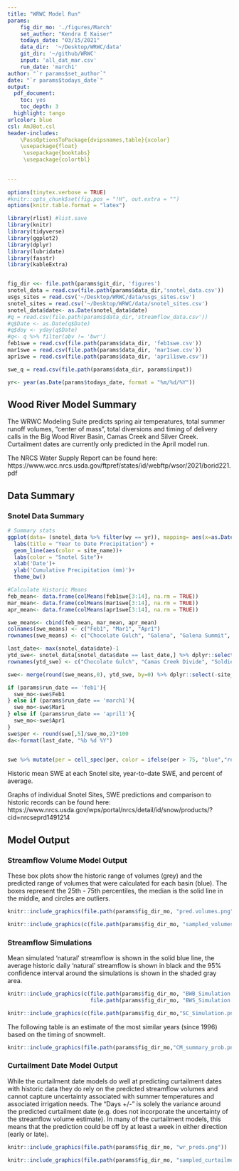 ```yaml
---
title: "WRWC Model Run"
params:
    fig_dir_mo: './figures/March'
    set_author: "Kendra E Kaiser"
    todays_date: "03/15/2021"
    data_dir:  '~/Desktop/WRWC/data'
    git_dir: '~/github/WRWC'
    input: 'all_dat_mar.csv'
    run_date: 'march1'
author: "`r params$set_author`"
date: "`r params$todays_date`"
output: 
  pdf_document:
    toc: yes
    toc_depth: 3
  highlight: tango
urlcolor: blue
csl: AmJBot.csl
header-includes:
    \PassOptionsToPackage{dvipsnames,table}{xcolor}
    \usepackage{float}
     \usepackage{booktabs}
     \usepackage{colortbl}
     
    
---
```

```r
options(tinytex.verbose = TRUE)
#knitr::opts_chunk$set(fig.pos = "!H", out.extra = "")
options(knitr.table.format = "latex")
```

```r

library(rlist) #list.save
library(knitr)
library(tidyverse)
library(ggplot2)
library(dplyr)
library(lubridate)
library(fasstr)
library(kableExtra)


fig_dir <<- file.path(params$git_dir, 'figures')
snotel_data = read.csv(file.path(params$data_dir,'snotel_data.csv'))
usgs_sites = read.csv('~/Desktop/WRWC/data/usgs_sites.csv')
snotel_sites = read.csv('~/Desktop/WRWC/data/snotel_sites.csv')
snotel_data$date<- as.Date(snotel_data$date)
#q = read.csv(file.path(params$data_dir,'streamflow_data.csv'))
#q$Date <- as.Date(q$Date)
#q$doy <- yday(q$Date)
#q<- q %>% filter(abv != 'bwr')
feb1swe = read.csv(file.path(params$data_dir, 'feb1swe.csv'))
mar1swe = read.csv(file.path(params$data_dir, 'mar1swe.csv'))
apr1swe = read.csv(file.path(params$data_dir, 'april1swe.csv'))

swe_q = read.csv(file.path(params$data_dir, params$input))

yr<- year(as.Date(params$todays_date, format = "%m/%d/%Y"))
```

## Wood River Model Summary

The WRWC Modeling Suite predicts spring air temperatures, total summer runoff volumes, "center of mass", total diversions and timing of delivery calls in the Big Wood River Basin, Camas Creek and Silver Creek. Curtailment dates are currently only predicted in the April model run.

The NRCS Water Supply Report can be found here: https://www.wcc.nrcs.usda.gov/ftpref/states/id/webftp/wsor/2021/borid221.pdf

## Data Summary

### Snotel Data Summary

``` r
# Summary stats
ggplot(data= (snotel_data %>% filter(wy == yr)), mapping= aes(x=as.Date(date), y=precipitation_cumulative))+
  labs(title = "Year to Date Precipitation") +
  geom_line(aes(color = site_name))+
  labs(color = "Snotel Site")+
  xlab('Date')+
  ylab('Cumulative Precipitation (mm)')+
  theme_bw()

#Calculate Historic Means
feb_mean<- data.frame(colMeans(feb1swe[3:14], na.rm = TRUE))
mar_mean<- data.frame(colMeans(mar1swe[3:14], na.rm = TRUE))
apr_mean<- data.frame(colMeans(apr1swe[3:14], na.rm = TRUE))

swe_means<- cbind(feb_mean, mar_mean, apr_mean)
colnames(swe_means) <- c("Feb1", "Mar1", "Apr1")
rownames(swe_means) <- c("Chocolate Gulch", "Galena", "Galena Summit", "Hyndman Creek", "Lost-Wood Divide", "Dollarhide Summit", "Camas Creek Divide", "Soldier R.S.", "Garfield R.S.", "Swede Peak", "Stickney Mill", "Bear Canyon")

last_date<- max(snotel_data$date)-1
ytd_swe<- snotel_data[snotel_data$date == last_date,] %>% dplyr::select(c(site_name, snow_water_equivalent))
rownames(ytd_swe) <- c("Chocolate Gulch", "Camas Creek Divide", "Soldier R.S.", "Bear Canyon", "Dollarhide Summit", "Galena", "Garfield R.S.", "Hyndman Creek", "Lost-Wood Divide", "Stickney Mill", "Galena Summit", "Swede Peak")

swe<- merge(round(swe_means,0), ytd_swe, by=0) %>% dplyr::select(-site_name)

if (params$run_date == 'feb1'){
  swe_mo<-swe$Feb1
} else if (params$run_date == 'march1'){
  swe_mo<-swe$Mar1
} else if (params$run_date == 'april1'){
  swe_mo<-swe$Apr1
}
swe$per <- round(swe[,5]/swe_mo,2)*100
da<-format(last_date, "%b %d %Y")

 
swe %>% mutate(per = cell_spec(per, color = ifelse(per > 75, "blue","red"))) %>% `colnames<-`(c("Site", "Feb 1 Hist. Avg.", "Mar 1 Hist. Avg.", "Apr 1 Hist. Avg.", da, "Per of Avg")) %>% kbl(align=rep('c', 6), escape = FALSE, booktabs=TRUE, format="latex") %>% kable_styling(latex_options = c("striped", "HOLD_position"), full_width = FALSE) 
```

Historic mean SWE at each Snotel site, year-to-date SWE, and percent of average.

Graphs of individual Snotel Sites, SWE predictions and comparison to historic 
records can be found here:
https://www.nrcs.usda.gov/wps/portal/nrcs/detail/id/snow/products/?cid=nrcseprd1491214
\newpage

## Model Output

### Streamflow Volume Model Output

These box plots show the historic range of volumes (grey) and the predicted range of volumes that were calculated for each basin (blue). The boxes represent the 25th - 75th percentiles, the median is the solid line in the middle, and circles are outliers. 

```r
knitr::include_graphics(file.path(params$fig_dir_mo, "pred.volumes.png"))
```

```r
knitr::include_graphics(c(file.path(params$fig_dir_mo, "sampled_volumes.png"), file.path(params$fig_dir_mo, "sampled_sc_vol.png")))
```

\newpage

### Streamflow Simulations

Mean simulated 'natural' streamflow is shown in the solid blue line, the average historic daily 'natural' streamflow is shown in black and the 95% confidence interval around the simulations is shown in the shaded gray area.

```r
knitr::include_graphics(c(file.path(params$fig_dir_mo, "BWB_Simulation.png"), 
                          file.path(params$fig_dir_mo, "BWS_Simulation.png")))
```

```r
knitr::include_graphics(c(file.path(params$fig_dir_mo,"SC_Simulation.png"), file.path(params$fig_dir_mo,"CC_Simulation.png")))
```

\newpage

The following table is an estimate of the most similar years (since 1996) based on the timing of snowmelt.
<p>
```r
knitr::include_graphics(file.path(params$fig_dir_mo,"CM_summary_prob.png")) 
```
</p>
  
### Curtailment Date Model Output
  
  While the curtailment date models do well at predicting curtailment dates with historic data they do rely on the predicted streamflow volumes and cannot capture uncertainty associated with summer temperatures and associated irrigation needs. The "Days +/-" is solely the variance around the predicted curtailment date (e.g. does not incorporate the uncertainty of the streamflow volume estimate). In many of the curtailment models, this means that the prediction could be off by at least a week in either direction (early or late). 

```r
knitr::include_graphics(file.path(params$fig_dir_mo, "wr_preds.png"))
```

```r
knitr::include_graphics(file.path(params$fig_dir_mo, "sampled_curtailments.png"))
```


